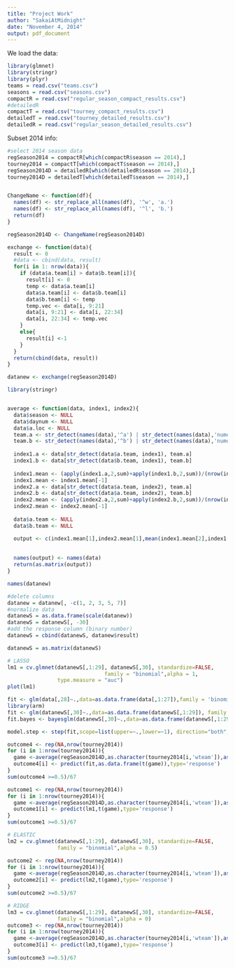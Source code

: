 ```yaml
---
title: "Project Work"
author: "SakaiAtMidnight"
date: "November 4, 2014"
output: pdf_document
---
```


We load the data:
```r
library(glmnet)
library(stringr)
library(plyr)
teams = read.csv("teams.csv")
seasons = read.csv("seasons.csv")
compactR = read.csv("regular_season_compact_results.csv")
#detailedR
compactT = read.csv("tourney_compact_results.csv")
detailedT = read.csv("tourney_detailed_results.csv")
detailedR = read.csv("regular_season_detailed_results.csv")
```

Subset 2014 info:
```r
#select 2014 season data
regSeason2014 = compactR[which(compactR$season == 2014),]
tourney2014 = compactT[which(compactT$season == 2014),]
regSeason2014D = detailedR[which(detailedR$season == 2014),]
tourney2014D = detailedT[which(detailedT$season == 2014),]


ChangeName <- function(df){
  names(df) <- str_replace_all(names(df), '^w', 'a.')
  names(df) <- str_replace_all(names(df), '^l', 'b.')
  return(df)
}

regSeason2014D <- ChangeName(regSeason2014D)

exchange <- function(data){
  result <- 0
  #data <- cbind(data, result)
  for(i in 1: nrow(data)){
    if (data$a.team[i] > data$b.team[i]){
      result[i] <- 0
      temp <- data$a.team[i]
      data$a.team[i] <- data$b.team[i]
      data$b.team[i] <- temp
      temp.vec <- data[i, 9:21]
      data[i, 9:21] <- data[i, 22:34]
      data[i, 22:34] <- temp.vec
    }
    else{
      result[i] <-1
    }
  }
  return(cbind(data, result))
}

datanew <- exchange(regSeason2014D)

library(stringr)


average <- function(data, index1, index2){
  data$season <- NULL
  data$daynum <- NULL
  data$a.loc <- NULL
  team.a <- str_detect(names(data),'^a') | str_detect(names(data),'numot')
  team.b <- str_detect(names(data),'^b') | str_detect(names(data),'numot')
  
  index1.a <- data[str_detect(data$a.team, index1), team.a]
  index1.b <- data[str_detect(data$b.team, index1), team.b]
  
  index1.mean <- (apply(index1.a,2,sum)+apply(index1.b,2,sum))/(nrow(index1.a)+nrow(index1.b))
  index1.mean <- index1.mean[-1]
  index2.a <- data[str_detect(data$a.team, index2), team.a]
  index2.b <- data[str_detect(data$a.team, index2), team.b]
  index2.mean <- (apply(index2.a,2,sum)+apply(index2.b,2,sum))/(nrow(index2.a)+nrow(index2.b))
  index2.mean <- index2.mean[-1]
  
  data$a.team <- NULL
  data$b.team <- NULL

  output <- c(index1.mean[1],index2.mean[1],mean(index1.mean[2],index1.mean[2]), index1.mean[-(1:2)],index2.mean[-(1:2)])
  
  
  names(output) <- names(data)
  return(as.matrix(output))
}

names(datanew)

#delete columns
datanew = datanew[, -c(1, 2, 3, 5, 7)]
#normalize data 
datanewS = as.data.frame(scale(datanew))
datanewS = datanewS[, -30]
#add the response column (binary number)
datanewS = cbind(datanewS, datanew$result)

datanewS = as.matrix(datanewS)

# LASSO
lm1 = cv.glmnet(datanewS[,1:29], datanewS[,30], standardize=FALSE, 
                               family = "binomial",alpha = 1, 
                type.measure = "auc") 
plot(lm1)

fit <- glm(data[,28]~.,data=as.data.frame(data[,1:27]),family = 'binomial')
library(arm)
fit <- glm(datanewS[,30]~.,data=as.data.frame(datanewS[,1:29]), family = 'binomial')
fit.bayes <- bayesglm(datanewS[,30]~.,data=as.data.frame(datanewS[,1:29]), family = 'binomial')

model.step <- step(fit,scope=list(upper=~.,lower=~1), direction="both",trace=FALSE)

outcome4 <- rep(NA,nrow(tourney2014))
for (i in 1:nrow(tourney2014)){
  game <-average(regSeason2014D,as.character(tourney2014[i,'wteam']),as.character(tourney2014[i,'lteam']))
  outcome4[i] <- predict(fit,as.data.frame(t(game)),type='response')
}
sum(outcome4 >=0.5)/67

outcome1 <- rep(NA,nrow(tourney2014))
for (i in 1:nrow(tourney2014)){
  game <-average(regSeason2014D,as.character(tourney2014[i,'wteam']),as.character(tourney2014[i,'lteam']))
  outcome1[i] <- predict(lm1,t(game),type='response')
}
sum(outcome1 >=0.5)/67

# ELASTIC
lm2 = cv.glmnet(datanewS[,1:29], datanewS[,30], standardize=FALSE, 
                family = "binomial",alpha = 0.5) 

outcome2 <- rep(NA,nrow(tourney2014))
for (i in 1:nrow(tourney2014)){
  game <-average(regSeason2014D,as.character(tourney2014[i,'wteam']),as.character(tourney2014[i,'lteam']))
  outcome2[i] <- predict(lm2,t(game),type='response')
}
sum(outcome2 >=0.5)/67

# RIDGE
lm3 = cv.glmnet(datanewS[,1:29], datanewS[,30], standardize=FALSE, 
                family = "binomial",alpha = 0) 
outcome3 <- rep(NA,nrow(tourney2014))
for (i in 1:nrow(tourney2014)){
  game <-average(regSeason2014D,as.character(tourney2014[i,'wteam']),as.character(tourney2014[i,'lteam']))
  outcome3[i] <- predict(lm3,t(game),type='response')
}
sum(outcome3 >=0.5)/67
```

